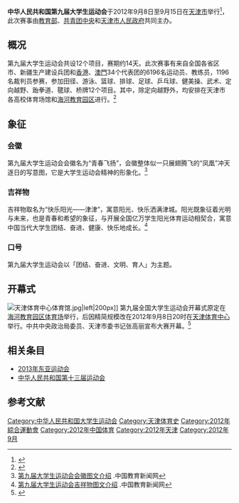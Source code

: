 {{NoteTA
|1=zh-cn:乒乓球;zh-hk:乒乓球;zh-tw:桌球
|2=zh-cn:檯球;zh-hk:桌球;zh-tw:撞球
|3=zh-cn:自行車;zh-hk:單車;zh-tw:自由車
|4=zh-cn:开幕式;zh-hk:開幕典禮;zh-tw:開幕儀式
|5=zh-cn:闭幕式;zh-hk:閉幕典禮;zh-tw:閉幕儀式
}}
{{infobox_AllGames
| name                   = 中华人民共和国第九届大学生运动会
| logo                   = 中华人民共和国第九届大学生运动会会徽.png
| size                   = 200px
| caption                = 
<br/>[[File:第九届届全国大运会吉祥物-津津.jpg|200px]]
<br/>2012年全国大学生运动会官方吉祥物<br/>津津
| host city              = {{CHN}}[[天津|天津]]
| country                = 
| motto                  = 新里程、新跨越、新精彩
| nations participating  =
| teams participating    = 
| athletes participating = 6196名
| events                 = 12个项目：田径、游泳、篮球、排球、足球、<br/>乒乓球、健美操、武术、<br/>定向越野、跆拳道、毽球、桥牌
| opening ceremony       = 2012年9月8日
| closing ceremony       = 2012年9月18日
| officially opened by   = 天津市委书记[[张高丽|张高丽]]
| Officially closed by   = 天津市市长[[黄兴国|黄兴国]]
| athlete's oath         = 
| judge's oath           = 
| torch lighter          = 
| Paralympic torch       = 
| stadium                = [[天津体育中心|天津体育中心]]
| Paralympic stadium     = 
| length                 = 
| indprize               = 
| tmprize                = 
| previous=[[中华人民共和国第八届大学生运动会|2007]]
| next=[[第十三届全国学生运动会|2017]]
}}
'''中华人民共和国第九届大学生运动会'''于2012年9月8日至9月15日在[[天津市|天津市]]举行<ref>{{cite web | url=http://news.xinmin.cn/rollnews/2012/02/22/13749165.html | title=第九届全国大运会9月在天津揭幕 参会人数超七千人 | publisher=新民网 | accessdate=2012-02-22 | archive-date=2014-05-12 | archive-url=https://web.archive.org/web/20140512231528/http://news.xinmin.cn/rollnews/2012/02/22/13749165.html | dead-url=no }}</ref>，此次赛事由[[中华人民共和国教育部|教育部]]、[[中国共产主义青年团中央委员会|共青团中央]]和[[天津市人民政府|天津市人民政府]]共同主办。

== 概况 ==
第九届大学生运动会共设12个项目，赛期约14天。此次赛事有来自全国各省区市、新疆生产建设兵团和[[香港|香港]]、[[澳門|澳門]]34个代表团的6196名运动员、教练员，1196名裁判员参赛，参加田径、游泳、篮球、排球、足球、乒乓球、健美操、武术、定向越野、跆拳道、毽球、桥牌12个项目。其中，除定向越野外，均安排在天津市各高校体育场馆和[[海河教育园区|海河教育园区]]进行。<ref>{{cite web| url=http://www.dyh2012tj.com/show.jsp?informationid=201202280843572524&classid=201004270850236414| title=中华人民共和国第九届大学生运动会组委会召开新闻发布会| publisher=第九届大运会组委会| accessdate=2012-03-22}}{{dead link|date=2017年11月 |bot=InternetArchiveBot |fix-attempted=yes }}</ref>

== 象征 ==
=== 会徽 ===
第九届大学生运动会会徽名为“青春飞扬”，会徽整体似一只展翅腾飞的“凤凰”冲天逐日的写意图，它是大学生运动会精神的形象化。<ref>[http://www.jyb.cn/high/syzl/201209/t20120905_509280.html 第九届大学生运动会会徽图文介绍] {{Wayback|url=http://www.jyb.cn/high/syzl/201209/t20120905_509280.html |date=20180830073750 }}.中国教育新闻网</ref>
=== 吉祥物 ===
吉祥物取名为“快乐阳光——津津”，寓意阳光、快乐洒满津城。阳光既象征着光明与未来，也是青春和希望的象征，与开展全国亿万学生阳光体育运动相契合，寓意中国当代大学生团结、奋进、健康、快乐地成长。<ref>[http://www.jyb.cn/high/syzl/201209/t20120905_509312.html 第九届大学生运动会吉祥物图文介绍] {{Wayback|url=http://www.jyb.cn/high/syzl/201209/t20120905_509312.html |date=20180830041429 }}.中国教育新闻网</ref>
=== 口号 ===
第九届大学生运动会以「团结、奋进、文明、育人」为主题。

== 开幕式 ==
[[File:天津体育中心体育馆.jpg|thumb]]|left|200px]]
第九届全国大学生运动会开幕式原定在[[海河教育园体育中心|海河教育园区体育场]]举行，后因精简规模改在2012年9月8日20时在[[天津体育中心|天津体育中心]]举行。中共中央政治局委员、天津市委书记张高丽宣布大赛开幕。<ref>{{cite web | url=http://www.hinews.cn/news/system/2012/09/09/014926586.shtml | title=大运会开幕式青春飞扬 天津体育中心星光闪亮 | accessdate=2012-09-09 | archive-date=2019-09-12 | archive-url=https://web.archive.org/web/20190912231809/http://www.hinews.cn/news/system/2012/09/09/014926586.shtml | dead-url=no }}</ref>


== 相关条目 ==
* [[2013年东亚运动会|2013年东亚运动会]]
* [[中华人民共和国第十三届运动会|中华人民共和国第十三届运动会]]

== 参考文献 ==
{{Reflist|2}}

[[Category:中华人民共和国大学生运动会|Category:中华人民共和国大学生运动会]]
[[Category:天津体育史|Category:天津体育史]]
[[Category:2012年綜合運動會|Category:2012年綜合運動會]]
[[Category:2012年中国体育|Category:2012年中国体育]]
[[Category:2012年天津|Category:2012年天津]]
[[Category:2012年9月|Category:2012年9月]]